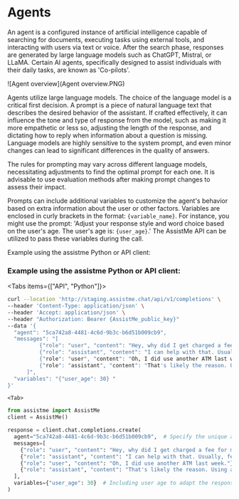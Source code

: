 # Agents

An agent is a configured instance of artificial intelligence capable of searching for documents, executing tasks using external tools, and interacting with users via text or voice. After the search phase, responses are generated by large language models such as ChatGPT, Mistral, or LLaMA. Certain AI agents, specifically designed to assist individuals with their daily tasks, are known as 'Co-pilots'.

![Agent overview](Agent overview.PNG)

Agents utilize large language models. The choice of the language model is a critical first decision. A prompt is a piece of natural language text that describes the desired behavior of the assistant. If crafted effectively, it can influence the tone and type of response from the model, such as making it more empathetic or less so, adjusting the length of the response, and dictating how to reply when information about a question is missing. Language models are highly sensitive to the system prompt, and even minor changes can lead to significant differences in the quality of answers.

The rules for prompting may vary across different language models, necessitating adjustments to find the optimal prompt for each one. It is advisable to use evaluation methods after making prompt changes to assess their impact.

Prompts can include additional variables to customize the agent's behavior based on extra information about the user or other factors. Variables are enclosed in curly brackets in the format: `{variable_name}`. For instance, you might use the prompt: 'Adjust your response style and word choice based on the user's age. The user's age is: `{user_age}`.' The AssistMe API can be utilized to pass these variables during the call.

Example using the assistme Python or API client:

### Example using the assistme Python or API client:


<Tabs items={["API", "Python"]}>
  <Tab>
 
  ```bash
  curl --location 'http://staging.assistme.chat/api/v1/completions' \
  --header 'Content-Type: application/json' \
  --header 'Accept: application/json' \
  --header "Authorization: Bearer {AssistMe_public_key}"
  --data '{
    "agent": "5ca742a8-4481-4c6d-9b3c-b6d51b009cb9",
    "messages": "[
            {"role": "user", "content": "Hey, why did I get charged a fee for my checking account this month?"},
            {"role": "assistant", "content": "I can help with that. Usually, fees are for things like going below a minimum balance or using another bank's ATM. Did any of these happen recently?"},
            {"role": "user", "content": "Oh, I did use another ATM last week."},
            {"role": "assistant", "content": "That's likely the reason. Using an ATM from another bank can have a fee. To avoid this, try to use only ATMs from our bank. Anything else you need help with?"}
        ]",
    "variables": "{"user_age": 30} "
  }'
  ```
 
  </Tab>

    <Tab>

```python
from assistme import AssistMe
client = AssistMe()

response = client.chat.completions.create(
  agent="5ca742a8-4481-4c6d-9b3c-b6d51b009cb9",  # Specify the unique agent identifier
  messages=[
    {"role": "user", "content": "Hey, why did I get charged a fee for my checking account this month?"},
    {"role": "assistant", "content": "I can help with that. Usually, fees are for things like going below a minimum balance or using another bank's ATM. Did any of these happen recently?"},
    {"role": "user", "content": "Oh, I did use another ATM last week."},
    {"role": "assistant", "content": "That's likely the reason. Using an ATM from another bank can have a fee. To avoid this, try to use only ATMs from our bank. Anything else you need help with?"}
  ],
  variables={"user_age": 30}  # Including user age to adapt the response style
)
```
  </Tab>

  </Tabs>
